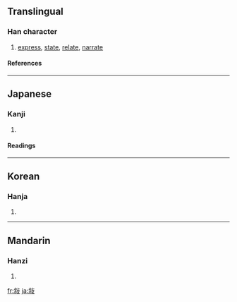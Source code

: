 {{see|叙}}

==Translingual==
===Han character===
{{Han char|rn=66|rad=攴|as=07|sn=11|four=|canj=人木卜水 (ODYE)}}
# [[express]], [[state]], [[relate]], [[narrate]]
====References====
{{Han ref|kx=0470.320|dkj=13205|dj=0821.130|hdz=21458.160|uh=654D|ud=25933}}
----
==Japanese==
===Kanji===
{{ja-kanji|grade=|rs=攴07}}
# {{defn|Japanese}} 
====Readings====
{{ja-readings|on=[[じょ]] (jo)|kun=[[ついでる]] (tsuideru), [[ついで]] (tsuide)}}
----
==Korean==
===Hanja===
{{ko-hanja|hangeul=서|eumhun=|rv=seo|mr=sŏ|y=se}}
# {{defn|Korean}}
----
==Mandarin==
===Hanzi===
{{cmn-hanzi|pin=[[xù]] ([[xu4]])|wg=hsü<sup>4</sup>}}
# {{defn|Mandarin}}

[[fr:敍]]
[[ja:敍]]